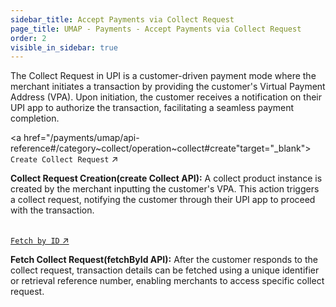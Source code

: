 ```yaml
---
sidebar_title: Accept Payments via Collect Request
page_title: UMAP - Payments - Accept Payments via Collect Request
order: 2
visible_in_sidebar: true
---
```



The Collect Request in UPI is a customer-driven payment mode where the merchant initiates a transaction by providing the customer's Virtual Payment Address (VPA). Upon initiation, the customer receives a notification on their UPI app to authorize the transaction, facilitating a seamless payment completion.

<a href="/payments/umap/api-reference#/category~collect/operation~collect#create"target="_blank">
    <code>Create Collect Request</code> ↗
</a>
<br/>

**Collect Request Creation(create Collect API):** A collect product instance is created by the merchant inputting the customer's VPA. This action triggers a collect request, notifying the customer through their UPI app to proceed with the transaction.


<br/>
<a href="/payments/umap/api-reference#/category~collect/operation~collect#fetchById"target="_blank">
    <code>Fetch by ID</code> ↗
</a>
<br/>

**Fetch Collect Request(fetchById API):** After the customer responds to the collect request, transaction details can be fetched using a unique identifier or retrieval reference number, enabling merchants to access specific collect request.


